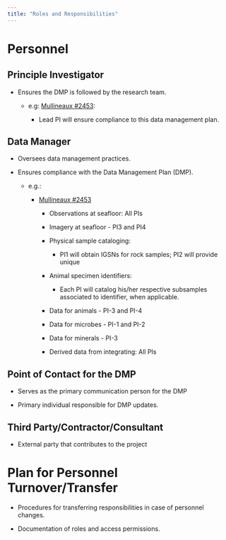 ```yaml
---
title: "Roles and Responsibilities"
---
```


# Personnel

## Principle Investigator 

-   Ensures the DMP is followed by the research team.

    -   e.g: [Mullineaux #2453](https://drive.google.com/file/d/1-N-bHKeJbC1QTouZVT5Ae2MMSAG9CEYA/view?usp=share_link):

        -   Lead PI will ensure compliance to this data management plan.

## Data Manager

-   Oversees data management practices.

-   Ensures compliance with the Data Management Plan (DMP).

    -   e.g.:

        -   [Mullineaux #2453](https://drive.google.com/file/d/1-N-bHKeJbC1QTouZVT5Ae2MMSAG9CEYA/view?usp=share_link)

            -   Observations at seafloor: All PIs

            -   Imagery at seafloor - PI3 and PI4

            -   Physical sample cataloging:

                -   PI1 will obtain IGSNs for rock samples; PI2 will provide unique

            -   Animal specimen identifiers:

                -   Each PI will catalog his/her respective subsamples associated to identifier, when applicable.

            -   Data for animals - PI-3 and PI-4

            -   Data for microbes - PI-1 and PI-2

            -   Data for minerals - PI-3

            -   Derived data from integrating: All PIs

## Point of Contact for the DMP

-   Serves as the primary communication person for the DMP

-   Primary individual responsible for DMP updates.

## Third Party/Contractor/Consultant

-   External party that contributes to the project


# Plan for Personnel Turnover/Transfer

-   Procedures for transferring responsibilities in case of personnel changes.

-   Documentation of roles and access permissions.

